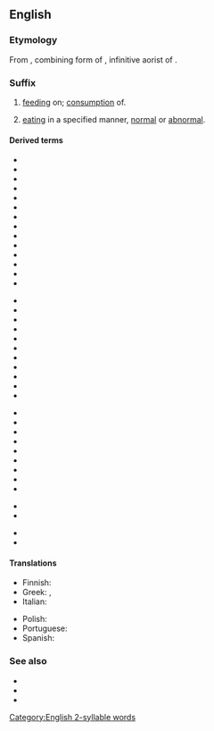 {{DEFAULTSORT:phagy}}
==English==
{{wikipedia}}

===Etymology===
From {{uder|en|grc|-φαγία}}, combining form of {{m|grc|φαγεῖν||to eat}}, infinitive aorist of {{m|grc|ἐσθίω||I eat}}.

===Suffix===
{{en-suffix}}

# {{lb|en|forming nouns}} [[feeding]] on; [[consumption]] of.
# {{lb|en|forming nouns}} [[eat]]ing in a specified manner, [[normal]] or [[abnormal]].

====Derived terms====
{{rel-top3|feeding on, consumption of}}
* {{l|en|adelphophagy}}
* {{l|en|androphagy}}
* {{l|en|autocoprophagy}}
* {{l|en|autophagy}}
* {{l|en|bacteriophagy}}
* {{l|en|coprophagy}}
* {{l|en|embryophagy}}
* {{l|en|encephalophagy}}
* {{l|en|endophagy}}
* {{l|en|entomophagy}}
* {{l|en|exophagy}}
* {{l|en|foliophagy}}
* {{l|en|geophagy}}
* {{l|en|hematophagy}}
{{rel-mid3}}
* {{l|en|hippophagy}}
* {{l|en|lepidophagy}}
* {{l|en|matriphagy}}
* {{l|en|monophagy}}
* {{l|en|myrmecophagy}}
* {{l|en|oligophagy}}
* {{l|en|phytophagy}}
* {{l|en|polyphagy}}
* {{l|en|placentophagy}}
* {{l|en|necrophagy}}
* {{l|en|oophagy}}
{{rel-mid3}}
* {{l|en|ophiophagy}}
* {{l|en|paedophagy}}
* {{l|en|rhizophagy}}
* {{l|en|rhypophagy}}
* {{l|en|saprophagy}}
* {{l|en|theophagy}}
* {{l|en|xerophagy}}
* {{l|en|xylophagy}}
* {{l|en|zoophagy}}
{{rel-bottom}}

{{rel-top|feeding in a specific manner}}
* {{l|en|allotriophagy}}
* {{l|en|dysphagy}}
{{rel-mid}}
* {{l|en|poltophagy}}
* {{l|en|psomophagy}}
{{rel-bottom}}

====Translations====
{{trans-top|the consumption of}}
* Finnish: {{t|fi|-fagia}}
* Greek: {{t+|el|-φαγία|f}}, {{t|el|φαγίες|f-p}}
* Italian: {{t+|it|-fagia|f}}
{{trans-mid}}
* Polish: {{t+|pl|-fagia|f}}
* Portuguese: {{t|pt|-fagia|f}}
* Spanish: {{t+|es|-fagia|f}}
{{trans-bottom}}

===See also===
* {{l|en|-phage}}
* {{l|en|-phagous}}
* {{l|en|-vore}}

[[Category:English 2-syllable words]]